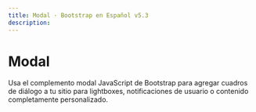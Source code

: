 ```yaml
---
title: Modal · Bootstrap en Español v5.3
description: 
---
```

# Modal

Usa el complemento modal JavaScript de Bootstrap para agregar cuadros de diálogo a tu sitio para lightboxes, notificaciones de usuario o contenido completamente personalizado.
